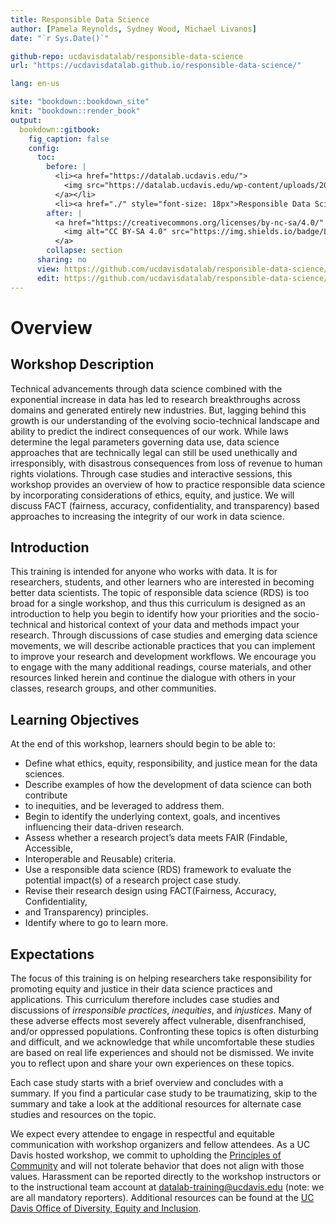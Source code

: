 ```yaml
---
title: Responsible Data Science
author: [Pamela Reynolds, Sydney Wood, Michael Livanos]
date: "`r Sys.Date()`"

github-repo: ucdavisdatalab/responsible-data-science
url: "https://ucdavisdatalab.github.io/responsible-data-science/"

lang: en-us

site: "bookdown::bookdown_site"
knit: "bookdown::render_book"
output:
  bookdown::gitbook:
    fig_caption: false
    config:
      toc:
        before: |
          <li><a href="https://datalab.ucdavis.edu/">
            <img src="https://datalab.ucdavis.edu/wp-content/uploads/2019/07/datalab-logo-full-color-rgb-1.png" style="height: 100%; width: 100%; object-fit: contain" />
          </a></li>
          <li><a href="./" style="font-size: 18px">Responsible Data Science</a></li>
        after: |
          <a href="https://creativecommons.org/licenses/by-nc-sa/4.0/" target="_blank">
            <img alt="CC BY-SA 4.0" src="https://img.shields.io/badge/License-CC%20BY--NC--SA%204.0-lightgrey.svg" style="float: right; padding-right: 10px;" />
          </a>
        collapse: section
      sharing: no
      view: https://github.com/ucdavisdatalab/responsible-data-science/blob/master/%s
      edit: https://github.com/ucdavisdatalab/responsible-data-science/edit/master/%s
---
```


# Overview {-}

## Workshop Description

Technical advancements through data science combined with the exponential
increase in data has led to research breakthroughs across domains and generated
entirely new industries. But, lagging behind this growth is our understanding
of the evolving socio-technical landscape and ability to predict the indirect
consequences of our work. While laws determine the legal parameters governing
data use, data science approaches that are technically legal can still be used
unethically and irresponsibly, with disastrous consequences from loss of
revenue to human rights violations. Through case studies and interactive
sessions, this workshop provides an overview of how to practice responsible
data science by incorporating considerations of ethics, equity, and justice. We
will discuss FACT (fairness, accuracy, confidentiality, and transparency) based
approaches to increasing the integrity of our work in data science.

## Introduction

This training is intended for anyone who works with data. It is for
researchers, students, and other learners who are interested in becoming better
data scientists. The topic of responsible data science (RDS) is too broad for a
single workshop, and thus this curriculum is designed as an introduction to
help you begin to identify how your priorities and the socio-technical and
historical context of your data and methods impact your research. Through
discussions of case studies and emerging data science movements, we will
describe actionable practices that you can implement to improve your research
and development workflows. We encourage you to engage with the many additional
readings, course materials, and other resources linked herein and continue the
dialogue with others in your classes, research groups, and other communities.

## Learning Objectives

At the end of this workshop, learners should begin to be able to:

* Define what ethics, equity, responsibility, and justice mean for the data
sciences.
* Describe examples of how the development of data science can both contribute
* to inequities, and be leveraged to address them.
* Begin to identify the underlying context, goals, and incentives influencing
their data-driven research.
* Assess whether a research project’s data meets FAIR (Findable, Accessible,
* Interoperable and Reusable) criteria.
* Use a responsible data science (RDS) framework to evaluate the potential
impact(s) of a research project case study.
* Revise their research design using FACT(Fairness, Accuracy, Confidentiality,
* and Transparency) principles.
* Identify where to go to learn more.

## Expectations

The focus of this training is on helping researchers take responsibility for
promoting equity and justice in their data science practices and applications.
This curriculum therefore includes case studies and discussions of
*irresponsible practices*, *inequities*, and *injustices*. Many of these
adverse effects most severely affect vulnerable, disenfranchised, and/or
oppressed populations. Confronting these topics is often disturbing and
difficult, and we acknowledge that while uncomfortable these studies are based
on real life experiences and should not be dismissed. We invite you to reflect
upon and share your own experiences on these topics. 

Each case study starts with a brief overview and concludes with a summary. If
you find a particular case study to be traumatizing, skip to the summary and
take a look at the additional resources for alternate case studies and
resources on the topic.

We expect every attendee to engage in respectful and equitable communication
with workshop organizers and fellow attendees. As a UC Davis hosted workshop,
we commit to upholding the [Principles of
Community](https://diversity.ucdavis.edu/principles-community) and will not
tolerate behavior that does not align with those values. Harassment can be
reported directly to the workshop instructors or to the instructional team
account at [datalab-training@ucdavis.edu](mailto:datalab-training@ucdavis.edu)
(note: we are all mandatory reporters). Additional resources can be found at
the [UC Davis Office of Diversity, Equity and
Inclusion](https://diversity.ucdavis.edu/reporting-issues-bullying-harassment-discrimination-bias-or-misconduct).
